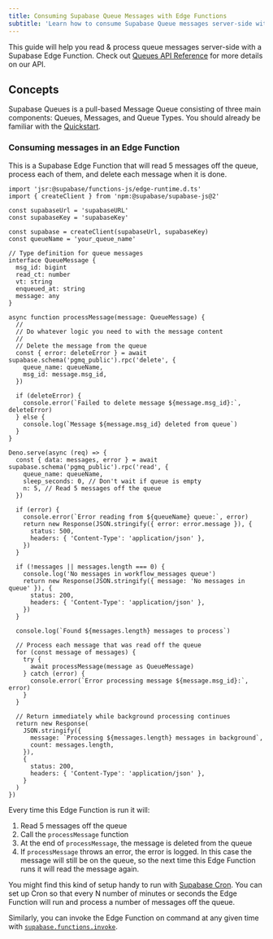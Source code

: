 ```yaml
---
title: Consuming Supabase Queue Messages with Edge Functions
subtitle: 'Learn how to consume Supabase Queue messages server-side with a Supabase Edge Function'
---
```


This guide will help you read & process queue messages server-side with a Supabase Edge Function. Check out [Queues API Reference](/docs/guides/queues/api) for more details on our API.

## Concepts

Supabase Queues is a pull-based Message Queue consisting of three main components: Queues, Messages, and Queue Types. You should already be familiar with the [Quickstart](/docs/guides/queues/quickstart).

### Consuming messages in an Edge Function

This is a Supabase Edge Function that will read 5 messages off the queue, process each of them, and delete each message when it is done.

```tsx
import 'jsr:@supabase/functions-js/edge-runtime.d.ts'
import { createClient } from 'npm:@supabase/supabase-js@2'

const supabaseUrl = 'supabaseURL'
const supabaseKey = 'supabaseKey'

const supabase = createClient(supabaseUrl, supabaseKey)
const queueName = 'your_queue_name'

// Type definition for queue messages
interface QueueMessage {
  msg_id: bigint
  read_ct: number
  vt: string
  enqueued_at: string
  message: any
}

async function processMessage(message: QueueMessage) {
  //
  // Do whatever logic you need to with the message content
  //
  // Delete the message from the queue
  const { error: deleteError } = await supabase.schema('pgmq_public').rpc('delete', {
    queue_name: queueName,
    msg_id: message.msg_id,
  })

  if (deleteError) {
    console.error(`Failed to delete message ${message.msg_id}:`, deleteError)
  } else {
    console.log(`Message ${message.msg_id} deleted from queue`)
  }
}

Deno.serve(async (req) => {
  const { data: messages, error } = await supabase.schema('pgmq_public').rpc('read', {
    queue_name: queueName,
    sleep_seconds: 0, // Don't wait if queue is empty
    n: 5, // Read 5 messages off the queue
  })

  if (error) {
    console.error(`Error reading from ${queueName} queue:`, error)
    return new Response(JSON.stringify({ error: error.message }), {
      status: 500,
      headers: { 'Content-Type': 'application/json' },
    })
  }

  if (!messages || messages.length === 0) {
    console.log('No messages in workflow_messages queue')
    return new Response(JSON.stringify({ message: 'No messages in queue' }), {
      status: 200,
      headers: { 'Content-Type': 'application/json' },
    })
  }

  console.log(`Found ${messages.length} messages to process`)

  // Process each message that was read off the queue
  for (const message of messages) {
    try {
      await processMessage(message as QueueMessage)
    } catch (error) {
      console.error(`Error processing message ${message.msg_id}:`, error)
    }
  }

  // Return immediately while background processing continues
  return new Response(
    JSON.stringify({
      message: `Processing ${messages.length} messages in background`,
      count: messages.length,
    }),
    {
      status: 200,
      headers: { 'Content-Type': 'application/json' },
    }
  )
})
```

Every time this Edge Function is run it will:

1. Read 5 messages off the queue
1. Call the `processMessage` function
1. At the end of `processMessage`, the message is deleted from the queue
1. If `processMessage` throws an error, the error is logged. In this case the message will still be on the queue, so the next time this Edge Function runs it will read the message again.

You might find this kind of setup handy to run with [Supabase Cron](/docs/guides/cron). You can set up Cron so that every N number of minutes or seconds the Edge Function will run and process a number of messages off the queue.

Similarly, you can invoke the Edge Function on command at any given time with [`supabase.functions.invoke`](/docs/guides/functions/quickstart-dashboard#usage).
